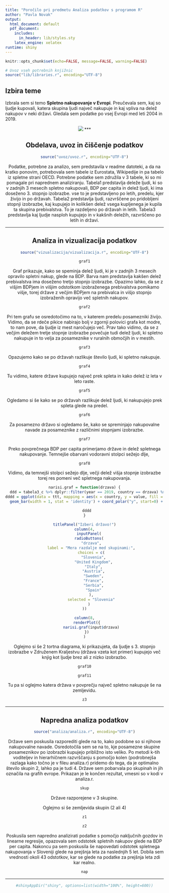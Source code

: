 ```yaml
---
title: "Poročilo pri predmetu Analiza podatkov s programom R"
author: "Pavla Novak"
output: 
  html_document: default
  pdf_document:
    includes:
      in_header: lib/styles.sty
    latex_engine: xelatex
runtime: shiny
---
```


```r
knitr::opts_chunk$set(echo=FALSE, message=FALSE, warning=FALSE)

# Uvoz vseh potrebnih knjižnic
source("lib/libraries.r", encoding="UTF-8")
```


## Izbira teme

Izbrala sem si temo **Spletno nakupovanje v Evropi**. Preučevala sem, kaj so ljudje kupovali, katera skupina ljudi največ nakupuje in kaj vpliva na delež nakupov v neki državi. Gledala sem podatke po vsej Evropi med leti 2004 in 2019.

<center>
![](slike/onlineshopping.jpg)
***

## Obdelava, uvoz in čiščenje podatkov

```r
source("uvoz/uvoz.r", encoding="UTF-8")
```
Podatke, potrebne za analizo, sem predstavila v readme datoteki, a da na kratko ponovim, potrebovala sem tabele iz Eurostata, Wikipedije in pa tabelo iz spletne strani OECD. Potrebne podatke sem združila v 3 tabele, ki so mi pomagale pri naprednem analiziranju.
Tabela1 predstavlja deleže ljudi, ki so v zadnjih 3 mesecih spletno nakupovali, BDP per capita in delež ljudi, ki ima doseženo 3. stopnjo izobrazbe. vse to je predstavljeno po letih, predelu, kjer živijo in po državah.
Tabela2 predstavlja ljudi, razvrščene po pridobljeni stopnji izobrazbe, kaj kupujejo in kolikšen delež vsega kupljenega je kupila ta skupina prebivalstva. To je razdeljeno po državah in letih.
Tabela3 predstavlja kaj ljudje nasploh kupujejo in v kakšnih deležih, razvrščeno po letih in državi.


***

## Analiza in vizualizacija podatkov

```r
source("vizualizacija/vizualizacija.r", encoding="UTF-8")
```

```r
graf1
```

Graf prikazuje, kako se speminja delež ljudi, ki je v zadnjih 3 mesecih opravilo spletni nakup, glede na BDP. Barva nam predstavlja kakšen delež prebivalstva ima doseženo tretjo stopnjo izobrazbe. Opazimo lahko, da se z višjim BDPjem in višjim odstotkom izobraženega prebivalstva pomikamo višje, torej države z večjim BDPjem na prebivalca in višjo stopnjo izobraženih opravijo več spletnih nakupov.

```r
graf2
```

Pri tem grafu se osredotočimo na to, v katerem predelu posamezniki živijo. Vidimo, da se rdeče pikice nabirajo bolj v zgornji polovici grafa kot modre, to nam pove, da ljudje iz mest naročujejo več. Prav tako vidimo, da se z večjim deležem tretje stopnje izobrazbe povečuje tudi delež ljudi, ki spletno nakupuje in to velja za posameznike v ruralnih območjih in v mestih.

```r
graf3
```
Opazujemo kako se po državah razlikuje število ljudi, ki spletno nakupuje.


```r
graf4
```
Tu vidimo, katere države kupujejo največ prek spleta in kako delež iz leta v leto raste.
```r
graf5
```
Ogledamo si še kako se po državah razlikuje delež ljudi, ki nakupujejo prek spleta glede na predel.

```r
graf6
```
Za posamezno državo si ogledamo še, kako se spreminjajo nakupovalne navade za posameznike z različnimi stopnjami izobrazbe.

```r
graf7
```
Preko povprečnega BDP per capita primerjamo države in delež spletnega nakupovanje. Temnejše obarvani vodoravni stolpci sežejo dlje,

```r
graf8
```
Vidimo, da temnejši stolpci sežejo dlje, večji delež višja stopnje izobrazbe torej res pomeni več spletnega nakupovanja.

```r
narisi.graf = function(drzava) {
  ddd = tabela3_c %>% dplyr::filter(year == 2019, country == drzava) %>% pivot_longer(c(3, 4, 5, 6, 7), names_to = 'type', values_to =  "value")
dddd = ggplot(data = ttt, mapping = aes(x = country, y = value, fill = type)) +
  geom_bar(width = 1, stat = 'identity') + coord_polar("y", start=0) + xlab('') + ylab('') + ggtitle("Kaj kupujejo ljudje v posamezni državi?") + scale_fill_discrete(name = "Vrsta kupljenega izdelka", labels = c("Knjige, revije, učenje,...", "Obleke, šport", "Filmi, glasba", "Gospodinjski pripomočki", "Potovanja, hoteli,..."))

  dddd
}
```
```r
titlePanel("Izberi državo!")
column(4,
    inputPanel(
    radioButtons(
      "drzava",
      label = "Mera razdalje med skupinami:",
      choices = c(
        "Slovenia",
        "United Kingdom",
        "Italy",
        "Austria",
        "Sweden",
        "France",
        "Serbia",
        "Spain"
      ),
      selected = "Slovenia"
    )
))

column(8,
  renderPlot({
      narisi.graf(input$drzava)
  })
)
```


Oglejmo si še 2 tortna diagrama, ki prikazujeta, da ljudje s 3. stopnjo izobrazbe v Združenem Kraljestvu (država vzeta kot primer) kupujejo več knjig kot ljudje brez ali z nizko izobrazbo.

```r
graf10
```


```r
graf11
```
Tu pa si oglejmo katera država v povprečju največ spletno nakupuje še na zemljevidu.
```r
z3
```

***

## Napredna analiza podatkov

```r
source("analiza/analiza.r", encoding="UTF-8")
```
Države sem poskusila razporediti glede na to, kako podobne so si njihove nakupovalne navade. Osredotočila sem se na to, kje posamezne skupine posameznikov po izobrazbi kupujejo približno isto veliko. Po metodi k-tih voditeljev in hierarhičnem razvrščanju s pomočjo kolen (podrobnejša razlaga kako točno je v fileu analiza.r) pridemo do tega, da je optimalno število skupin 2, lahko pa je tudi 4. Države sem pobarvala po skupinah in jih označila na grafih evrope. Prikazan je le končen rezultat, vmesni so v kodi v analiza.r.

```r
skup
```
Države razporejene v 3 skupine.

Oglejmo si še zemljevida skupin (2 ali 4)

```r
z1
```
```r
z2
```

Poskusila sem napredno analizirati podatke s pomočjo naključnih gozdov in linearne regresije, opazovala sem odstotek spletnih nakupov glede na BDP per capita.
Nakoncu pa sem poskusila še napovedati odstotek spletnega nakupovanja v Sloveniji glede na prejšnja leta za naslednjih 5 let. Dobila sem vrednosti okoli 43 odstotkov, kar se glede na podatke za prejšnja leta zdi kar realno.
```r
nap
```


***

```r
#shinyAppDir("shiny", options=list(width="100%", height=600))
```
